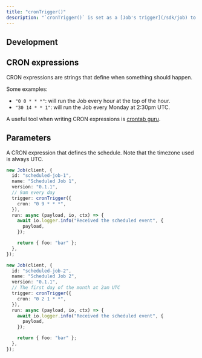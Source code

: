 ```yaml
---
title: "cronTrigger()"
description: "`cronTrigger()` is set as a [Job's trigger](/sdk/job) to trigger a Job on a recurring schedule using a CRON expression."
---
```


## Development

<Snippet file="scheduled-dev-warning.mdx" />

## CRON expressions

CRON expressions are strings that define when something should happen.

Some examples:

- `"0 0 * * *"`: will run the Job every hour at the top of the hour.
- `"30 14 * * 1"`: will run the Job every Monday at 2:30pm UTC.

A useful tool when writing CRON expressions is [crontab guru](https://crontab.guru).

## Parameters

<ResponseField name="options" type="object" required>
  <Expandable title="options" defaultOpen>
    <ResponseField name="cron" type="string" required>
      A CRON expression that defines the schedule. Note that the timezone used
      is always UTC.
    </ResponseField>
  </Expandable>
</ResponseField>

<RequestExample>

```typescript 9am UTC everyday
new Job(client, {
  id: "scheduled-job-1",
  name: "Scheduled Job 1",
  version: "0.1.1",
  // 9am every day
  trigger: cronTrigger({
    cron: "0 9 * * *",
  }),
  run: async (payload, io, ctx) => {
    await io.logger.info("Received the scheduled event", {
      payload,
    });

    return { foo: "bar" };
  },
});
```

```typescript First day of month
new Job(client, {
  id: "scheduled-job-2",
  name: "Scheduled Job 2",
  version: "0.1.1",
  // The first day of the month at 2am UTC
  trigger: cronTrigger({
    cron: "0 2 1 * *",
  }),
  run: async (payload, io, ctx) => {
    await io.logger.info("Received the scheduled event", {
      payload,
    });

    return { foo: "bar" };
  },
});
```

</RequestExample>
